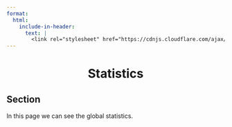 ```yaml
---
format:
  html:
    include-in-header:
      text: |
        <link rel="stylesheet" href="https://cdnjs.cloudflare.com/ajax/libs/font-awesome/6.0.0/css/all.min.css">
---
```


<div style="text-align: center;">
<h1>Statistics <i class="fas fa-chart-line"></i></h1>
</div>

## Section 

<p class = "text"> In this page we can see the global statistics. </p>
